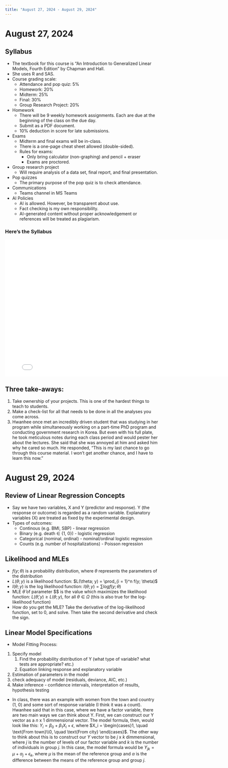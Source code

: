 ```yaml
---
title: "August 27, 2024 - August 29, 2024"
---
```


# August 27, 2024

## Syllabus

* The textbook for this course is "An Introduction to Generalized Linear Models, Fourth Edition" by Chapman and Hall. 
* She uses R and SAS. 
* Course grading scale:
  * Attendance and pop quiz: 5%
  * Homework: 20%
  * Midterm: 25%
  * Final: 30%
  * Group Research Project: 20%
* Homework
  * There will be 9 weekly homework assignments. Each are due at the beginning of the class on the due day. 
  * Submit as a PDF document.
  * 10% deduction in score for late submissions. 
* Exams
  * Midterm and final exams will be in-class. 
  * There is a one-page cheat sheet allowed (double-sided).
  * Rules for exams:
    * Only bring calculator (non-graphing) and pencil + eraser
    * Exams are proctored.
* Group research project
  * Will require analysis of a data set, final report, and final presentation. 
* Pop quizzes
  * The primary purpose of the pop quiz is to check attendance.
* Communications
  * Teams channel in MS Teams
* AI Policies
  * AI is allowed. However, be transparent about use. 
  * Fact checking is my own responsibility. 
  * AI-generated content without proper acknowledgement or references will be treated as plagiarism. 


::: {.callout collapse="true"}

### Here's the Syllabus

<embed src="../../files/syllabus.pdf" height="450px" width="800px" type="application/pdf"/>

:::

## Three take-aways:

1. Take ownership of your projects. This is one of the hardest things to teach to students. 
2. Make a check-list for all that needs to be done in all the analyses you come across. 
3. Hwanhee once met an incredibly driven student that was studying in her program while simultaneously working on a part-time PhD program and conducting government research in Korea. But even with his full plate, he took meticulous notes during each class period and would pester her about the lectures. She said that she was annoyed at him and asked him why he cared so much. He responded, "This is my last chance to go through this course material. I won't get another chance, and I have to learn this now."

# August 29, 2024


## Review of Linear Regression Concepts

* Say we have two variables, X and Y (predictor and response). Y (the response or outcome) is regarded as a random variable. Explanatory variables (X) are treated as fixed by the experimental design.
* Types of outcomes:
  * Continous (e.g. BMI, SBP) - linear regression 
  * Binary (e.g. death $\in$ {1, 0}) - logistic regression 
  * Categorical (nominal, ordinal) - nominal/ordinal logistic regression 
  * Counts (e.g. number of hospitalizations) - Poisson regression

## Likelihood and MLEs

* $f(y; \theta)$ is a probability distribution, where $\theta$ represents the parameters of the distribution 
* $L(\theta; y)$ is a likelihood function: $L(\theta; y) = \prod_{i = 1}^n f(y; \theta)$
* $l(\theta; y)$ is the log likelihood function: $l(\theta; y) = \sum log f(y; \theta)$
* MLE $\hat{\theta}$ of parameter \$\theta$ is the value which maximizes the likelihood function: $L(\hat{\theta}; y) \ge L(\theta; y)$, for all $\theta \in \Omega$ (this is also true for the log-likelihood function)
* How do you get the MLE? Take the derivative of the log-likelihood function, set to 0, and solve. Then take the second derivative and check the sign. 

## Linear Model Specifications

* Model Fitting Process:

1. Specify model
   1. Find the probability distribution of Y (what type of variable? what tests are appropriate? etc.)
   2. Equation linking response and explanatory variable
2. Estimation of parameters in the model
3. check adequacy of model (residuals, deviance, AIC, etc.)
4. Make inference - confidence intervals, interpretation of results, hypothesis testing

* In class, there was an example with women from the town and country (1, 0) and some sort of response variable (I think it was a count). Hwanhee said that in this case, where we have a factor variable, there are two main ways we can think about Y. First, we can construct our Y vector as a $n\text{ x } 1$ dimmensional vector. The model formula, then, would look like this: $Y_i = \beta_0 + \beta_1 X_i + \epsilon$, where $X_i = \begin{cases}1, \quad \text{From town}\\0, \quad \text{From city} \end{cases}$. The other way to think about this is to construct our $Y$ vector to be $j \text{ x } k$ dimmensional, where $j$ is the number of levels of our factor variable and $k$ is the number of individuals in group $j$. In this case, the model formula would be $Y_{jk} = \mu + \alpha_j + \epsilon_k$, where $\mu$ is the mean of the reference group and $\alpha$ is the difference between the means of the reference group and group $j$. 


